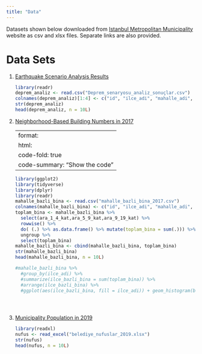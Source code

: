 ```yaml
---
title: "Data"
---
```


Datasets shown below downloaded from [Istanbul Metropolitan Municipality](data.ibb.gov.tr) website as csv and xlsx files. Separate links are also provided.

# Data Sets

1.  [Earthquake Scenario Analysis Results](https://data.ibb.gov.tr/tr/dataset/deprem-senaryosu-analiz-sonuclari/resource/9c3ac492-de4b-4245-b418-7ad3df67a193)

    ```r

    library(readr)
    deprem_analiz <- read.csv("Deprem_senaryosu_analiz_sonuçlar.csv")
    colnames(deprem_analiz)[1:4] <- c("id", "ilce_adi", "mahalle_adi", "mahalle_kodu")
    str(deprem_analiz)
    head(deprem_analiz, n = 10L)

    ```

2.  [Neighborhood-Based Building Numbers in 2017](https://data.ibb.gov.tr/tr/dataset/mahalle-bazli-bina-analiz-verisi/resource/cef193d5-0bd2-4e8d-8a69-275c50288875)

    ---
    format:
      html:
        code-fold: true
        code-summary: "Show the code"
    ---

    ```r
    library(ggplot2)
    library(tidyverse)
    library(dplyr)
    library(readr)
    mahalle_bazli_bina <- read.csv("mahalle_bazli_bina_2017.csv")
    colnames(mahalle_bazli_bina) <- c("id", "ilce_adi", "mahalle_adi", "mahalle_kodu", "once_1980", "ara_1980_2000", "sonra_2000", "ara_1_4_kat", "ara_5_9_kat", "ara_9_19_kat")
    toplam_bina <- mahalle_bazli_bina %>% 
      select(ara_1_4_kat,ara_5_9_kat,ara_9_19_kat) %>%
      rowwise() %>%
      do( (.) %>% as.data.frame() %>% mutate(toplam_bina = sum(.))) %>%
      ungroup %>%
      select(toplam_bina)
    mahalle_bazli_bina <- cbind(mahalle_bazli_bina, toplam_bina)
    str(mahalle_bazli_bina)
    head(mahalle_bazli_bina, n = 10L)
    ```

    ```r
    #mahalle_bazli_bina %>% 
      #group_by(ilce_adi) %>%
      #summarize(ilce_bazli_bina = sum(toplam_bina)) %>%
      #arrange(ilce_bazli_bina) %>% 
      #ggplot(aes(ilce_bazli_bina, fill = ilce_adi)) + geom_histogram(binwidth = 4000)





    ```

3.  [Municipality Population in 2019](https://data.ibb.gov.tr/tr/dataset/belediye-nufuslari-veri-seti/resource/c6c9b289-2824-41b3-ab3d-4fd655ed4e24)

    ```r

    library(readxl)
    nufus <- read_excel("belediye_nufuslar_2019.xlsx")
    str(nufus)
    head(nufus, n = 10L)

    ```
